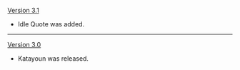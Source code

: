 {{Change History/Header}}
[[Version 3.1]]
* Idle Quote was added.
----
[[Version 3.0]]
* Katayoun was released.